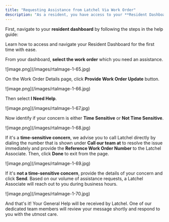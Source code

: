 ```yaml
---
title: "Requesting Assistance from Latchel Via Work Order"
description: "As a resident, you have access to your **Resident Dashboard** from where you can access your existing and past maintenance requests. If you **need assistance** in any of your existing or recent maintenance request, you may follow the steps below."
---
```


First, navigate to your **resident dashboard** by following the steps in the help guide:

<Card title="Resident Dashboard Overview" icon="chalkboard-user" iconType="duotone" href="/s/topic/0TO5e000000h9wrGAA/Resident-Dashboard-Overview">
  Learn how to access and navigate your Resident Dashboard for the first time with ease.
</Card>

From your dashboard, **select the work order** which you need an assistance.

<Frame>
  ![image.png](/images/rtaImage-1-65.jpg)
</Frame>

On the Work Order Details page, click **Provide Work Order Update** button.

<Frame>
  ![image.png](/images/rtaImage-1-66.jpg)
</Frame>

Then select **I Need Help**.

<Frame>
  ![image.png](/images/rtaImage-1-67.jpg)
</Frame>

Now identify if your concern is either **Time Sensitive** or **Not Time Sensitive**.

<Frame>
  ![image.png](/images/rtaImage-1-68.jpg)
</Frame>

If it's a **time-sensitive concern**, we advise you to call Latchel directly by dialing the number that is shown under **Call our team at** to resolve the issue immediately and provide the **Reference Work Order Number** to the Latchel Associate. Then, click **Done** to exit from the page.

<Frame>
  ![image.png](/images/rtaImage-1-69.jpg)
</Frame>

If it's **not a time-sensitive concern**, provide the details of your concern and click **Send**. Based on our volume of assistance requests, a Latchel Associate will reach out to you during business hours.

<Frame>
  ![image.png](/images/rtaImage-1-70.jpg)
</Frame>

And that's it\! Your General Help will be received by Latchel. One of our dedicated team members will review your message shortly and respond to you with the utmost care.